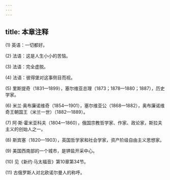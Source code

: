 ```yaml
---
---
---
```

title: 本章注释
---




(1) 英语：一切都好。

(2) 法语：这是人生小小的苦恼。

(3) 法语：完全虚脱。

(4) 法语：彼得堡对这事侧目而视。

(5) 里斯提奇（1831—1899），塞尔维亚总理（1873；1878—1880；1887），历史学家。

(6) 米兰·奥布廉诺维奇（1854—1901），塞尔维亚公（1868—1882），奥布廉诺维奇王朝国王（米兰一世）（1882—1889）。

(7) 阿·斯·霍米亚科夫（1804—1860），俄国宗教哲学家、作家、政论家，斯拉夫主义的创始人之一。

(8) 斯宾塞（1820—1903），英国哲学家和社会学家，资产阶级自由主义思想家。

(9) 美国西南部的一个城市，是钾盐开采中心。

(10) 见《新约·马太福音》第10章第34节。

(11) 古俄罗斯人对北欧诺尔曼人的称呼。